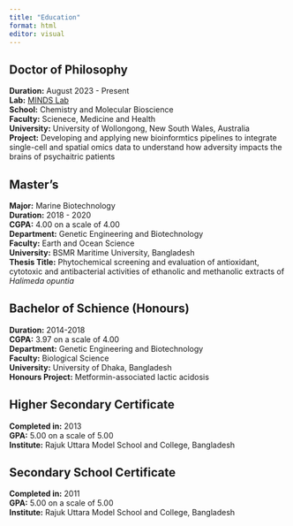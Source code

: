 ```yaml
---
title: "Education"
format: html
editor: visual
---
```


## Doctor of Philosophy

**Duration:** August 2023 - Present\
**Lab:** [MINDS Lab](https://mindslaboratory.wordpress.com)\
**School:** Chemistry and Molecular Bioscience\
**Faculty:** Scienece, Medicine and Health\
**University:** University of Wollongong, New South Wales, Australia\
**Project:** Developing and applying new bioinformtics pipelines to integrate single-cell and spatial omics data to understand how adversity impacts the brains of psychaitric patients

## Master's

**Major:** Marine Biotechnology\
**Duration:** 2018 - 2020\
**CGPA:** 4.00 on a scale of 4.00\
**Department:** Genetic Engineering and Biotechnology\
**Faculty:** Earth and Ocean Science\
**University:** BSMR Maritime University, Bangladesh\
**Thesis Title:** Phytochemical screening and evaluation of antioxidant, cytotoxic and antibacterial activities of ethanolic and methanolic extracts of *Halimeda opuntia*

## Bachelor of Schience (Honours)

**Duration:** 2014-2018\
**CGPA:** 3.97 on a scale of 4.00\
**Department:** Genetic Engineering and Biotechnology\
**Faculty:** Biological Science\
**University:** University of Dhaka, Bangladesh\
**Honours Project:** Metformin-associated lactic acidosis

## Higher Secondary Certificate

**Completed in:** 2013\
**GPA:** 5.00 on a scale of 5.00\
**Institute:** Rajuk Uttara Model School and College, Bangladesh

## Secondary School Certificate

**Completed in:** 2011\
**GPA:** 5.00 on a scale of 5.00\
**Institute:** Rajuk Uttara Model School and College, Bangladesh
